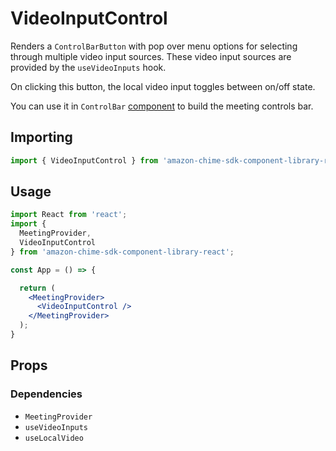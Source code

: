 
<Meta title="SDK Components/MeetingControls/VideoInputControl" />

# VideoInputControl
Renders a `ControlBarButton` with pop over menu options for selecting through multiple video input sources.
These video input sources are provided by the `useVideoInputs` hook. 

On clicking this button, the local video input toggles between on/off state.

You can use it in `ControlBar` [component](/?path=/docs/ui-components-controlbar--control-bar) to build the meeting controls bar.

## Importing
```javascript
import { VideoInputControl } from 'amazon-chime-sdk-component-library-react';
```

## Usage

```jsx
import React from 'react';
import { 
  MeetingProvider,
  VideoInputControl
} from 'amazon-chime-sdk-component-library-react';

const App = () => {

  return (
    <MeetingProvider>
      <VideoInputControl />
    </MeetingProvider>
  );
}

```
## Props
<Props of={VideoInputControl} />

### Dependencies

- `MeetingProvider`
- `useVideoInputs`
- `useLocalVideo`

